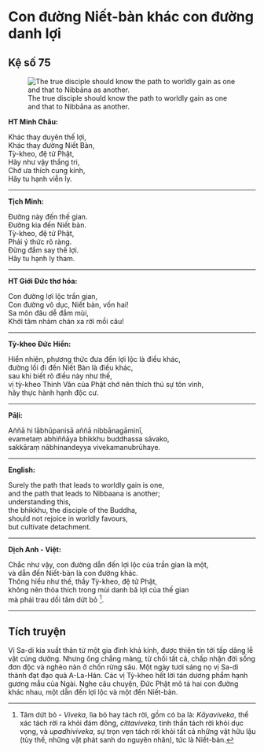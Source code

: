 # Con đường Niết-bàn khác con đường danh lợi {- #con-duong-niet-ban-khac-con-duong-danh-loi}

## Kệ số 75 {- #ke-so-75}

![The true disciple should know the path to worldly gain as one and that to Nibbāna as another.](images/kinh-phap-cu-ke-so-75-dhammapada-verse-75.jpg){fig-align="center" .lightbox}

**HT Minh Châu:**

Khác thay duyên thế lợi,  
Khác thay đường Niết Bàn,  
Tỳ-kheo, đệ tử Phật,  
Hãy như vậy thắng tri,  
Chớ ưa thích cung kính,  
Hãy tu hạnh viễn ly.  

<hr class="divider">

**Tịch Minh:**

Ðường này đến thế gian.  
Ðường kia đến Niết bàn.  
Tỳ-kheo, đệ tử Phật,  
Phải ý thức rõ ràng.  
Ðừng đắm say thế lợi.  
Hãy tu hạnh ly tham.  

<hr class="divider">

**HT Giới Đức thơ hóa:**

Con đường lợi lộc trần gian,  
Con đường vô dục, Niết bàn, vốn hai!  
Sa môn đâu dễ đắm mùi,  
Khởi tâm nhàm chán xa rời mồi câu!  

<hr class="divider">

**Tỳ-kheo Đức Hiền:**

Hiển nhiên, phương thức đưa đến lợi lộc là điều khác,  
đường lối đi đến Niết Bàn là điều khác,  
sau khi biết rõ điều này như thế,  
vị tỳ-kheo Thinh Văn của Phật chớ nên thích thú sự tôn vinh,  
hãy thực hành hạnh độc cư.  

<hr class="divider">

**Pāḷi:**

Aññā hi lābhūpanisā aññā nibbānagāminī,  
evametaṃ abhiññāya bhikkhu buddhassa sāvako,  
sakkāraṃ nābhinandeyya vivekamanubrūhaye.  

<hr class="divider">

**English:**

Surely the path that leads to worldly gain is one,  
and the path that leads to Nibbaana is another;  
understanding this,  
the bhikkhu, the disciple of the Buddha,  
should not rejoice in worldly favours,  
but cultivate detachment.  

<hr class="divider">

**Dịch Anh - Việt:**

Chắc như vậy, con đường dẫn đến lợi lộc của trần gian là một,  
và dẫn đến Niết-bàn là con đường khác.  
Thông hiểu như thế, thầy Tỳ-kheo, đệ tử Phật,  
không nên thỏa thích trong mùi danh bã lợi của thế gian  
mà phải trau dồi tâm dứt bỏ [^1].

<hr class="divider">

## Tích truyện {- #tich-truyen}

Vị Sa-di kia xuất thân từ một gia đình khả kính, được thiện tín tới tấp dâng lễ vật cúng dường. Nhưng ông chẳng màng, từ chối tất cả, chấp nhận đời sống đơn độc và nghèo nàn ở chốn rừng sâu. Một ngày tươi sáng nọ vị Sa-di thành đạt đạo quả A-La-Hán. Các vị Tỳ-kheo hết lời tán dương phẩm hạnh gương mẫu của Ngài. Nghe câu chuyện, Ðức Phật mô tả hai con đường khác nhau, một dẫn đến lợi lộc và một đến Niết-bàn.

[^1]: Tâm dứt bỏ - *Viveka*, lìa bỏ hay tách rời, gồm có ba là: *Kāyaviveka*, thể xác tách rời ra khỏi đám đông, *cittaviveka*, tinh thần tách rời khỏi dục vọng, và *upadhiviveka*, sự trọn vẹn tách rời khỏi tất cả những vật hữu lậu (tùy thế, những vật phát sanh do nguyên nhân), tức là Niết-bàn.